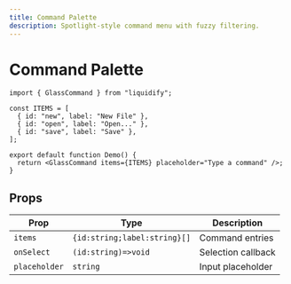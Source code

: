 ```yaml
---
title: Command Palette
description: Spotlight-style command menu with fuzzy filtering.
---
```


# Command Palette

```tsx live
import { GlassCommand } from "liquidify";

const ITEMS = [
  { id: "new", label: "New File" },
  { id: "open", label: "Open..." },
  { id: "save", label: "Save" },
];

export default function Demo() {
  return <GlassCommand items={ITEMS} placeholder="Type a command" />;
}
```

## Props

| Prop          | Type                         | Description        |
| ------------- | ---------------------------- | ------------------ |
| `items`       | `{id:string;label:string}[]` | Command entries    |
| `onSelect`    | `(id:string)=>void`          | Selection callback |
| `placeholder` | `string`                     | Input placeholder  |

